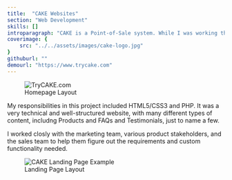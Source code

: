 ```yaml
---
title:  "CAKE Websites"
section: "Web Development"
skills: []
introparagraph: "CAKE is a Point-of-Sale system. While I was working there, I recreated the website at the direction of the marketing team."
coverimage: {
    src: "../../assets/images/cake-logo.jpg"
}
githuburl: ""
demourl: "https://www.trycake.com"
---
```


<figure class="figure figure--center no-border">
  <img src="../../assets/images/cake-screenshot-1.jpg" alt="TryCAKE.com" />
  <figcaption class="figure__caption">
    Homepage Layout
  </figcaption>
</figure>

My responsibilities in this project included HTML5/CSS3 and PHP. It was a very technical and well-structured website, with many different types of content, includng Products and FAQs and Testimonials, just to name a few.

I worked closly with the marketing team, various product stakeholders, and the sales team to help them figure out the requirements and custom functionality needed. 

<figure class="figure figure--center no-border">
  <img src="../../assets/images/cake-landing-page.jpg" alt="CAKE Landing Page Example" />
  <figcaption class="figure__caption">
    Landing Page Layout
  </figcaption>
</figure>
